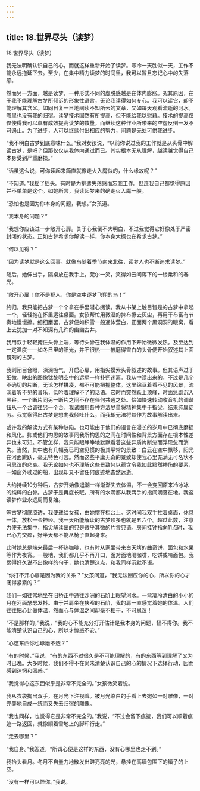 ```yaml
---
---
---
```

title: 18.世界尽头（读梦）
---





18.世界尽头（读梦）



我无法明确认识自己的心，而就这样重新开始了读梦。寒冷一天胜似一天，工作不能永远拖延下去。至少，在集中精力读梦的时间里，我可以暂且忘记心中的失落感。

然而另一方面，越是读梦，一种形式不同的虚脱感越是在体内膨胀。究其原因，在于我不能理解古梦所倾诉的形象性语言，无论我读得如何专心。我可以读它，却不能理解其含义。如同日复一日地阅读不知所云的文章，又如每天观看流逝的河水。哪里也没有我的归宿。读梦技术固然有所提高，但不能给我以慰藉。技术的提高仅仅使得我可以卓有成效提高读梦的数量，而继续这种作业所带来的空虚反倒一发不可遏止。为了进步，人可以继续付出相应的努力，间题是无处可供我进步。

“我不明白古梦到底意味什么。”我对女孩说，“以前你说过我的工作就是从头骨中解读古梦，是吧？但那仅仅从我体内通过而已。其实根本无从理解，越读越觉得自己本身受到严重磨损。”

“话虽这么说，可你读起来简直就像走火入魔似的，什么缘故呢？”

“不知道。”我摇了摇头。有时是为排遣失落感而忘我工作。但连我自己都觉得原因并不单单是这个。如她所言，我读起梦来的确走火入魔一般。

“恐怕也是因为你本身的问题，我想。”女孩道。

“我本身的问题？”

“我想你应该进一步敞开心扉。关于心我倒不大明白，不过我觉得它好像处于严密封闭的状态。正如古梦希求你解读一样，你本身大概也在希求古梦。”

“何以见得？”

“因为读梦就是这么回事。就像鸟随着季节南来北往，读梦人也不断追求读梦。”

随后，她伸出手，隔桌放在我手上，莞尔一笑，笑得如云间泻下的一缕柔和的春光。

“敞开心扉！你不是犯人，你是空中逐梦飞翔的鸟！”

终归，我只能把古梦一个个拿在手里潜心阅读。我从书架上触目皆是的古梦中拿起一个，轻轻抱在怀里运往桌面。女孩帮忙用微湿的抹布擦去灰尘，再用干布富有节奏地慢慢擦。细细磨罢，古梦便如积雪一般通体莹白，正面两个黑洞洞的眼窝，看上去犹加一对不知深有几许的幽幽古井。

我用双手轻轻掩住头骨上端，等待头骨在我体温的作用下开始微微发热。及至达到一定温度——如冬日里的阳光，并不很热——被磨得雪白的头骨便开始叙述其上面镌刻的古梦。

我则闭目合眼，深深吸气，开启心扉，用指尖摸索头骨叙述的故事。但其语声过于细微，映出的图像犹黎明空中的远星一样扑朔迷离。我从中读出来的，不过是几个不确切的片断，无论怎样拼凑，都不可能把握整体。这里绵亘着看不见的风景，流淌着听不见的音乐，低吟着理解不了的话语。它时而突然跃上顶峰，时面急剧沉入黑谷。一个断片同另一断片之间不存在任何共通之处。恰如快速转动收音机的调谐钮从一个台调往另一个台。我试图用各种方法尽量将精神集中于指尖，结果纯属徒劳。我觉察得出古梦是想向我倾吐什么，而我却无法将其作为故事解读出来。

或许我的解读方式有某种缺陷。也可能由于他们的语言在漫长的岁月中已彻底磨损和风化。抑或他们构思的故事同我所构思的之间在时间性和背景方面存在根本性差异也未可知。不管怎样，我只能眼睁睁地默默看着这些异质片断忽而浮现忽而消失。当然，其中也有几幅我已司空见惯的极其平常的景致：白云在空中飘移，阳光在河面跳跃，毫无特色可言。然而这些平庸无奇的景致却使我心里充满无可名状不可思议的悲哀。我无论如何也不理解这些景致何以蕴含令我如此黯然神伤的要素，一如窗外驶过的船，出现却又不留任何痕迹地杳然远逝。

大约持续10分钟后，古梦开始像退潮一样渐渐失去体温，不一会变回原来冷冰冰的纯粹的白骨。古梦于是再度长眠。所有的水滴都从我两手的指间滴落在地。我这读梦作业永远周而复始。

等古梦彻底凉透，我便递给女孩，由她摆在柜台上。这时间我双手拄着桌面，休息一体，放松一会神经。我一天所能解读的古梦顶多也就是五六个。超过此数，注意力便无法集中，指尖解读出的只是微乎其微的片言只语。房间挂钟指向11点时，我已心力交瘁，好半天都不能从椅子直起身来。

此时她总是端来最后一杯热咖啡，也有时从家里带来白天烤的曲奇饼、面包和水果等作为夜宵。一般地，我们都几乎不再开口，面对面地喝咖啡，吃饼或啃面包。我累得好久说不出像样的句子，她也清楚这点，和我同样沉默不语。

“你打不开心扉是因为我的关系？”女孩问道，“我无法回应你的心，所以你的心才闭得紧紧的？”

我们一如往常地坐在旧桥正中通往沙洲的石阶上眼望河水。一弯凄冷清白的小小的月在河面瑟瑟发抖。由于并肩坐在狭窄的石阶，我的肩一直感觉着她的体温。人们往往把心比做体温，然而心与体温之间却毫不相干，不可思议！

“不是那样的，”我说，“我的心不能充分打开估计是我本身的问题，怪不得你。我不能清楚认识自己的心，所以才惶惑不安。”

“心这东西你也琢磨不透？”

“有的时候，”我说，“有的东西不过很久是不可能理解的，有的东西等到理解了又为时已晚。大多时候，我们不得不在尚未清楚认识自己的心的情况下选择行动，因而感到迷惘和困惑。”

“我觉得心这东西似乎是非常不完全的。”女孩微笑着说。

我从衣袋掏出双手，在月光下注视着。被月光染白的手看上去宛如一对雕像，一对完美地自成一统而又失去归宿的雕像。

“我也同样，也觉得它是非常不完全的。”我说，“不过会留下痕迹，我们可以顺着痕迹一路返回，就像顺着雪地上的脚印行走。”

“走去哪里？”

“我自身。”我答道，“所谓心便是这样的东西，没有心哪里也走不到。”

我抬头看月。冬月不自量力地散发出鲜亮亮的光，悬挂在高墙包围下的镇子的上空。

“没有一样可以怪你。”我说。